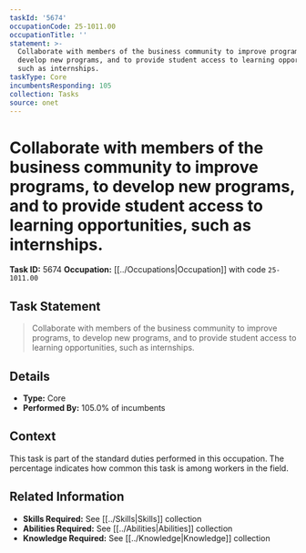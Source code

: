 ```yaml
---
taskId: '5674'
occupationCode: 25-1011.00
occupationTitle: ''
statement: >-
  Collaborate with members of the business community to improve programs, to
  develop new programs, and to provide student access to learning opportunities,
  such as internships.
taskType: Core
incumbentsResponding: 105
collection: Tasks
source: onet
---
```

# Collaborate with members of the business community to improve programs, to develop new programs, and to provide student access to learning opportunities, such as internships.

**Task ID:** 5674
**Occupation:** [[../Occupations|Occupation]] with code `25-1011.00`

## Task Statement

> Collaborate with members of the business community to improve programs, to develop new programs, and to provide student access to learning opportunities, such as internships.

## Details

- **Type:** Core
- **Performed By:** 105.0% of incumbents

## Context

This task is part of the standard duties performed in this occupation. The percentage indicates how common this task is among workers in the field.

## Related Information

- **Skills Required:** See [[../Skills|Skills]] collection
- **Abilities Required:** See [[../Abilities|Abilities]] collection
- **Knowledge Required:** See [[../Knowledge|Knowledge]] collection
